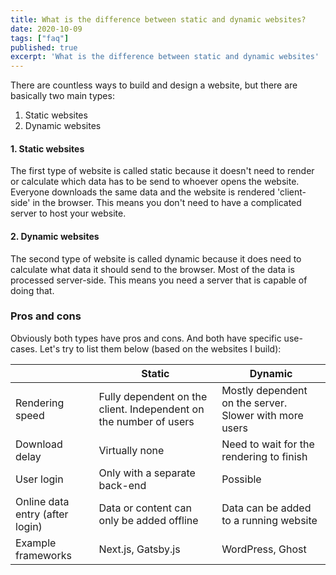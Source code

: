 ```yaml
---
title: What is the difference between static and dynamic websites?
date: 2020-10-09
tags: ["faq"]
published: true
excerpt: 'What is the difference between static and dynamic websites'
---
```


There are countless ways to build and design a website, but there are basically two main types:

1. Static websites
2. Dynamic websites

#### 1. Static websites

The first type of website is called static because it doesn't need to render or calculate which data has to be send to whoever opens the website. Everyone downloads the same data and the website is rendered 'client-side' in the browser. This means you don't need to have a complicated server to host your website.

#### 2. Dynamic websites

The second type of website is called dynamic because it does need to calculate what data it should send to the browser. Most of the data is processed server-side. This means you need a server that is capable of doing that.

### Pros and cons

Obviously both types have pros and cons. And both have specific use-cases. Let's try to list them below (based on the websites I build):

<div class='col-12 mx-auto'>
    <table class="table table-striped">
        <thead>
            <tr>
                <th scope="col"></th>
                <th scope="col">Static</th>
                <th scope="col">Dynamic</th>
            </tr>
        </thead>
        <tbody>
            <tr>
                <td>Rendering speed</td>
                <td>Fully dependent on the client. Independent on the number of users</td>
                <td>Mostly dependent on the server. Slower with more users</td>
            </tr>
            <tr>
                <td>Download delay</td>
                <td>Virtually none</td>
                <td>Need to wait for the rendering to finish</td>
            </tr>
            <tr>
                <td>User login</td>
                <td>Only with a separate back-end</td>
                <td>Possible</td>
            </tr>
            <tr>
                <td>Online data entry (after login)</td>
                <td>Data or content can only be added offline</td>
                <td>Data can be added to a running website</td>
            </tr>
            <tr>
                <td>Example frameworks</td>
                <td><NewTabLink href={urls.nextjs}>Next.js</NewTabLink>, <NewTabLink href={urls.gatsbyjs}>Gatsby.js</NewTabLink></td>
                <td><NewTabLink href={urls.wordpress}>WordPress</NewTabLink>, <NewTabLink href={urls.ghost}>Ghost</NewTabLink></td>
            </tr>
        </tbody>
    </table>
</div>
